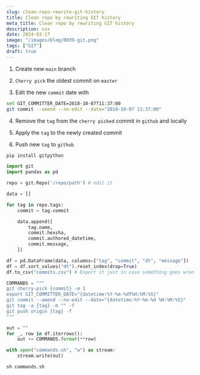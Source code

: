 ```yaml
---
slug: clean-repo-rewrite-git-history
title: Clean repo by rewriting GIT history
meta_title: Clean repo by rewriting GIT history
description: xxx
date: 2024-03-17
image: "/images/blog/0039-git.png"
tags: ["GIT"]
draft: true
---
```


1. Create new `main` branch

2. `Cherry pick` the oldest commit on `master`

3. Edit the new `commit` date with

```sh
set GIT_COMMITTER_DATE=2018-10-07T11:37:00
git commit --amend --no-edit --date="2018-10-07 11:37:00"
```

4. Remove the `tag` from the `cherry picked` commit in `github` and locally

5. Apply the `tag` to the newly created commit

6. Push new `tag` to `github`

```bash
pip install gitpython
```


```python
import git
import pandas as pd

repo = git.Repo('/repo/path') # edit it

data = []

for tag in repo.tags:
    commit = tag.commit

    data.append([
        tag.name,
        commit.hexsha,
        commit.authored_datetime,
        commit.message,
    ])

df = pd.DataFrame(data, columns=["tag", "commit", "dt", "message"])
df = df.sort_values("dt").reset_index(drop=True)
df.to_csv("commits.csv") # Export it just in case something goes wron
```

```python
COMMANDS = """
git cherry-pick {commit} -m 1
export GIT_COMMITTER_DATE="{datetime:%Y-%m-%dT%H:%M:%S}"
git commit --amend --no-edit --date="{datetime:%Y-%m-%d %H:%M:%S}"
git tag -a {tag} -m "" -f
git push origin {tag} -f
"""

out = ""
for _, row in df.iterrows():
    out += COMMANDS.format(**row)

with open("commands.sh", "w") as stream:
    stream.write(out)
```

```
sh commands.sh
```

